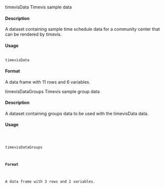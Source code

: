 
timevisData
Timevis sample data

#### Description

A dataset containing sample time schedule data for a community center that can be rendered by timevis.

#### Usage
<pre><code>
timevisData
</code></pre>

#### Format
A data frame with 11 rows and 6 variables.

timevisDataGroups
Timevis sample group data

#### Description

A dataset containing groups data to be used with the timevisData data.

#### Usage
<pre><code>


timevisDataGroups

#### Format
A data frame with 3 rows and 2 variables.
